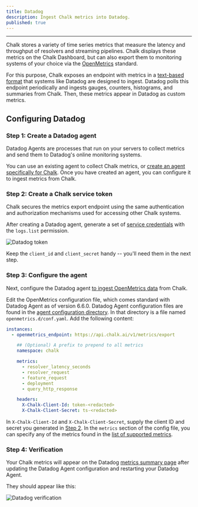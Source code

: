 ```yaml
---
title: Datadog
description: Ingest Chalk metrics into Datadog.
published: true
---
```


---

Chalk stores a variety of time series metrics that measure the latency and
throughput of resolvers and streaming pipelines.
Chalk displays these metrics on the Chalk Dashboard, but can also export them to monitoring systems
of your choice via the [OpenMetrics](https://openmetrics.io/) standard.

For this purpose, Chalk exposes an endpoint with metrics in a
[text-based format](https://prometheus.io/docs/instrumenting/exposition_formats/) that systems like Datadog
are designed to ingest.
Datadog polls this endpoint periodically and ingests
gauges, counters, histograms, and summaries from Chalk.
Then, these metrics appear in Datadog as custom metrics.

## Configuring Datadog

### Step 1: Create a Datadog agent

Datadog Agents are processes that run on your servers to collect metrics and send them to Datadog's online
monitoring systems.

You can use an existing agent to collect Chalk metrics, or
[create an agent specifically for Chalk](https://docs.datadoghq.com/agent/basic_agent_usage/).
Once you have created an agent, you can configure it to ingest metrics from Chalk.

### Step 2: Create a Chalk service token

Chalk secures the metrics export endpoint using the same authentication and authorization mechanisms used for
accessing other Chalk systems.

After creating a Datadog agent, generate a set of [service credentials](/docs/online-authentication) with the `logs.list`
permission.

![Datadog token](/img/ddogtoken.png)

Keep the `client_id` and `client_secret` handy -- you'll need them in the next step.

### Step 3: Configure the agent

Next, configure the Datadog agent
[to ingest OpenMetrics data](https://docs.datadoghq.com/integrations/openmetrics/) from Chalk.

Edit the OpenMetrics configuration file, which
comes standard with Datadog Agent as of version 6.6.0. Datadog Agent configuration files are found in the
[agent configuration directory](https://docs.datadoghq.com/agent/guide/agent-configuration-files/).
In that directory is a file named `openmetrics.d/conf.yaml`.
Add the following content:

```yaml openmetrics.d/conf.yaml
instances:
  - openmetrics_endpoint: https://api.chalk.ai/v1/metrics/export

    ## (Optional) A prefix to prepend to all metrics
    namespace: chalk

    metrics:
      - resolver_latency_seconds
      - resolver_request
      - feature_request
      - deployment
      - query_http_response

    headers:
      X-Chalk-Client-Id: token-<redacted>
      X-Chalk-Client-Secret: ts-<redacted>
```

In `X-Chalk-Client-Id` and `X-Chalk-Client-Secret`,
supply the client ID and secret you generated in
[Step 2](#step-2-create-a-chalk-service-token).
In the `metrics` section of the config file,
you can specify any of the metrics found in the
[list of supported metrics](/docs/metricexport#available-metrics).

### Step 4: Verification

Your Chalk metrics will appear on the Datadog
[metrics summary page](https://app.datadoghq.com/metric/summary)
after updating the Datadog Agent configuration and restarting your Datadog Agent.

They should appear like this:

![Datadog verification](/img/ddogverify.png)
